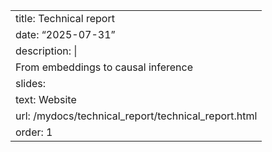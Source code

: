 ---
title: Technical report
date: "2025-07-31"
description: |
  From embeddings to causal inference
slides:
  text: Website
  url: /mydocs/technical_report/technical_report.html
order: 1
---